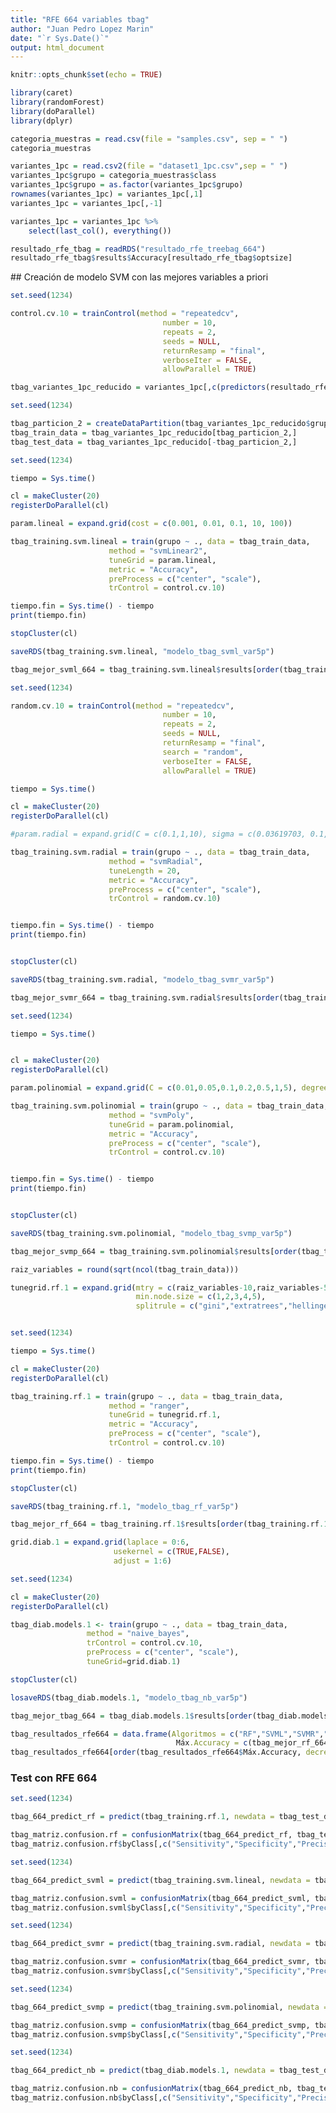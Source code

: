 ```yaml
---
title: "RFE 664 variables tbag"
author: "Juan Pedro Lopez Marin"
date: "`r Sys.Date()`"
output: html_document
---
```


```r
knitr::opts_chunk$set(echo = TRUE)
```

```r
library(caret)
library(randomForest)
library(doParallel)
library(dplyr)
```

```r
categoria_muestras = read.csv(file = "samples.csv", sep = "	")
categoria_muestras
```

```r
variantes_1pc = read.csv2(file = "dataset1_1pc.csv",sep = "	")
variantes_1pc$grupo = categoria_muestras$class
variantes_1pc$grupo = as.factor(variantes_1pc$grupo)
rownames(variantes_1pc) = variantes_1pc[,1]
variantes_1pc = variantes_1pc[,-1]

variantes_1pc = variantes_1pc %>%
    select(last_col(), everything())
```

```r
resultado_rfe_tbag = readRDS("resultado_rfe_treebag_664")
resultado_rfe_tbag$results$Accuracy[resultado_rfe_tbag$optsize]
```

























 ## Creación de modelo SVM con las mejores variables a priori

```r
set.seed(1234)

control.cv.10 = trainControl(method = "repeatedcv", 
                                  number = 10,
                                  repeats = 2,
                                  seeds = NULL, 
                                  returnResamp = "final",
                                  verboseIter = FALSE,
                                  allowParallel = TRUE)
```

```r
tbag_variantes_1pc_reducido = variantes_1pc[,c(predictors(resultado_rfe_tbag),"grupo")]
```

```r
set.seed(1234)

tbag_particion_2 = createDataPartition(tbag_variantes_1pc_reducido$grupo, p=0.85, list = FALSE)
tbag_train_data = tbag_variantes_1pc_reducido[tbag_particion_2,]
tbag_test_data = tbag_variantes_1pc_reducido[-tbag_particion_2,]
```

```r
set.seed(1234)

tiempo = Sys.time()

cl = makeCluster(20)
registerDoParallel(cl)

param.lineal = expand.grid(cost = c(0.001, 0.01, 0.1, 10, 100))

tbag_training.svm.lineal = train(grupo ~ ., data = tbag_train_data,
                      method = "svmLinear2",
                      tuneGrid = param.lineal,
                      metric = "Accuracy",
                      preProcess = c("center", "scale"),
                      trControl = control.cv.10)

tiempo.fin = Sys.time() - tiempo
print(tiempo.fin)

stopCluster(cl)

saveRDS(tbag_training.svm.lineal, "modelo_tbag_svml_var5p")
```
```r
tbag_mejor_svml_664 = tbag_training.svm.lineal$results[order(tbag_training.svm.lineal$results$Accuracy, decreasing = TRUE),][1,]["Accuracy"]
```

```r
set.seed(1234)

random.cv.10 = trainControl(method = "repeatedcv", 
                                  number = 10,
                                  repeats = 2,
                                  seeds = NULL, 
                                  returnResamp = "final",
                                  search = "random",
                                  verboseIter = FALSE,
                                  allowParallel = TRUE)

tiempo = Sys.time()

cl = makeCluster(20)
registerDoParallel(cl)

#param.radial = expand.grid(C = c(0.1,1,10), sigma = c(0.03619703, 0.1, 1))

tbag_training.svm.radial = train(grupo ~ ., data = tbag_train_data,
                      method = "svmRadial",
                      tuneLength = 20,
                      metric = "Accuracy",
                      preProcess = c("center", "scale"),
                      trControl = random.cv.10)


tiempo.fin = Sys.time() - tiempo
print(tiempo.fin)


stopCluster(cl)

saveRDS(tbag_training.svm.radial, "modelo_tbag_svmr_var5p")
```

```r
tbag_mejor_svmr_664 = tbag_training.svm.radial$results[order(tbag_training.svm.radial$results$Accuracy, decreasing = TRUE),][1,]["Accuracy"]
```

```r
set.seed(1234)

tiempo = Sys.time()


cl = makeCluster(20)
registerDoParallel(cl)

param.polinomial = expand.grid(C = c(0.01,0.05,0.1,0.2,0.5,1,5), degree = c(1,2,3), scale = c(0.01,0.1,1))

tbag_training.svm.polinomial = train(grupo ~ ., data = tbag_train_data,
                      method = "svmPoly",
                      tuneGrid = param.polinomial,
                      metric = "Accuracy",
                      preProcess = c("center", "scale"),
                      trControl = control.cv.10)


tiempo.fin = Sys.time() - tiempo
print(tiempo.fin)


stopCluster(cl)

saveRDS(tbag_training.svm.polinomial, "modelo_tbag_svmp_var5p")

```

```r
tbag_mejor_svmp_664 = tbag_training.svm.polinomial$results[order(tbag_training.svm.polinomial$results$Accuracy, decreasing = TRUE),][1,]["Accuracy"]
```

```r
raiz_variables = round(sqrt(ncol(tbag_train_data)))

tunegrid.rf.1 = expand.grid(mtry = c(raiz_variables-10,raiz_variables-5,raiz_variables-3, raiz_variables,raiz_variables+3, raiz_variables+6, raiz_variables+10, raiz_variables+20),
                            min.node.size = c(1,2,3,4,5),
                            splitrule = c("gini","extratrees","hellinger"))


set.seed(1234)

tiempo = Sys.time()

cl = makeCluster(20)
registerDoParallel(cl)

tbag_training.rf.1 = train(grupo ~ ., data = tbag_train_data,
                      method = "ranger",
                      tuneGrid = tunegrid.rf.1,
                      metric = "Accuracy",
                      preProcess = c("center", "scale"),
                      trControl = control.cv.10)

tiempo.fin = Sys.time() - tiempo
print(tiempo.fin)

stopCluster(cl)

saveRDS(tbag_training.rf.1, "modelo_tbag_rf_var5p")

```

```r
tbag_mejor_rf_664 = tbag_training.rf.1$results[order(tbag_training.rf.1$results$Accuracy, decreasing = TRUE),][1,]["Accuracy"]
```

```r
grid.diab.1 = expand.grid(laplace = 0:6,
                       usekernel = c(TRUE,FALSE),
                       adjust = 1:6)

set.seed(1234)

cl = makeCluster(20)
registerDoParallel(cl)

tbag_diab.models.1 <- train(grupo ~ ., data = tbag_train_data, 
                 method = "naive_bayes",
                 trControl = control.cv.10,
                 preProcess = c("center", "scale"),
                 tuneGrid=grid.diab.1)

stopCluster(cl)

losaveRDS(tbag_diab.models.1, "modelo_tbag_nb_var5p")

```

```r
tbag_mejor_tbag_664 = tbag_diab.models.1$results[order(tbag_diab.models.1$results$Accuracy, decreasing = TRUE),][1,]["Accuracy"]
```

```r
tbag_resultados_rfe664 = data.frame(Algoritmos = c("RF","SVML","SVMR","SVMP","NB"),
                                     Máx.Accuracy = c(tbag_mejor_rf_664$Accuracy, tbag_mejor_svml_664$Accuracy, tbag_mejor_svmr_664$Accuracy, tbag_mejor_svmp_664$Accuracy, tbag_mejor_tbag_664$Accuracy))
tbag_resultados_rfe664[order(tbag_resultados_rfe664$Máx.Accuracy, decreasing = TRUE),]
```

### Test con RFE 664

```r
set.seed(1234)

tbag_664_predict_rf = predict(tbag_training.rf.1, newdata = tbag_test_data)

tbag_matriz.confusion.rf = confusionMatrix(tbag_664_predict_rf, tbag_test_data$grupo)
tbag_matriz.confusion.rf$byClass[,c("Sensitivity","Specificity","Precision","F1")]
```
```r
set.seed(1234)

tbag_664_predict_svml = predict(tbag_training.svm.lineal, newdata = tbag_test_data)

tbag_matriz.confusion.svml = confusionMatrix(tbag_664_predict_svml, tbag_test_data$grupo)
tbag_matriz.confusion.svml$byClass[,c("Sensitivity","Specificity","Precision","F1")]
```
```r
set.seed(1234)

tbag_664_predict_svmr = predict(tbag_training.svm.radial, newdata = tbag_test_data)

tbag_matriz.confusion.svmr = confusionMatrix(tbag_664_predict_svmr, tbag_test_data$grupo)
tbag_matriz.confusion.svmr$byClass[,c("Sensitivity","Specificity","Precision","F1")]
```
```r
set.seed(1234)

tbag_664_predict_svmp = predict(tbag_training.svm.polinomial, newdata = tbag_test_data)

tbag_matriz.confusion.svmp = confusionMatrix(tbag_664_predict_svmp, tbag_test_data$grupo)
tbag_matriz.confusion.svmp$byClass[,c("Sensitivity","Specificity","Precision","F1")]
```

```r
set.seed(1234)

tbag_664_predict_nb = predict(tbag_diab.models.1, newdata = tbag_test_data)

tbag_matriz.confusion.nb = confusionMatrix(tbag_664_predict_nb, tbag_test_data$grupo)
tbag_matriz.confusion.nb$byClass[,c("Sensitivity","Specificity","Precision","F1")]
``` 
